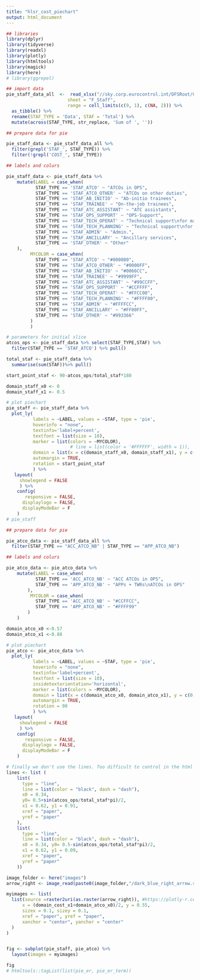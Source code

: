 ```yaml
---
title: "hlsr_cost_piechart"
output: html_document
---
```


```r
## libraries
library(dplyr)
library(tidyverse)
library(readxl)
library(plotly)
library(htmltools)
library(magick)
library(here)
# library(ggrepel)
```

```r
## import data
pie_staff_data_all  <-  read_xlsx("//sky.corp.eurocontrol.int/DFSRoot/Groups/HQ/dgof-pru/Project/ACE/Data for ACE landing page and digital reports/hlsr2021_data.xlsx",
                       sheet = "F_Staff",
                       range = cell_limits(c(9, 1), c(NA, 2))) %>%
  as_tibble() %>% 
  rename(STAF_TYPE = 'Data', STAF = 'Total') %>% 
  mutate(across(STAF_TYPE, str_replace, 'Sum of ', ''))

## prepare data for pie

pie_staff_data <- pie_staff_data_all %>% 
  filter(grepl('STAF_', STAF_TYPE)) %>% 
  filter(!grepl('COST_', STAF_TYPE))

## labels and colurs

pie_staff_data <- pie_staff_data %>% 
    mutate(LABEL = case_when(
           STAF_TYPE == 'STAF_ATCO' ~ "ATCOs in OPS",
           STAF_TYPE == 'STAF_ATCO_OTHER' ~ "ATCOs on other duties",
           STAF_TYPE == 'STAF_AB_INITIO' ~ "Ab-initio trainees",
           STAF_TYPE == 'STAF_TRAINEE' ~ "On-the-job trainees",
           STAF_TYPE == 'STAF_ATC_ASSISTANT' ~ "ATC assistants",
           STAF_TYPE == 'STAF_OPS_SUPPORT' ~ "OPS-Support",
           STAF_TYPE == 'STAF_TECH_OPERAT' ~ "Technical support\nfor maintenance",
           STAF_TYPE == 'STAF_TECH_PLANNING' ~ "Technical support\nfor planning & development",
           STAF_TYPE == 'STAF_ADMIN' ~ "Admin.",
           STAF_TYPE == 'STAF_ANCILLARY' ~ "Ancillary services",
           STAF_TYPE == 'STAF_OTHER' ~ "Other"
    ),
         MYCOLOR = case_when(
           STAF_TYPE == 'STAF_ATCO' ~ "#000080",
           STAF_TYPE == 'STAF_ATCO_OTHER' ~ "#0000FF",
           STAF_TYPE == 'STAF_AB_INITIO' ~ "#0066CC",
           STAF_TYPE == 'STAF_TRAINEE' ~ "#9999FF",
           STAF_TYPE == 'STAF_ATC_ASSISTANT' ~ "#99CCFF",
           STAF_TYPE == 'STAF_OPS_SUPPORT' ~ "#CCFFFF",
           STAF_TYPE == 'STAF_TECH_OPERAT' ~ "#FFCC00",
           STAF_TYPE == 'STAF_TECH_PLANNING' ~ "#FFFF00",
           STAF_TYPE == 'STAF_ADMIN' ~ "#FFFFCC",
           STAF_TYPE == 'STAF_ANCILLARY' ~ "#FF00FF",
           STAF_TYPE == 'STAF_OTHER' ~ "#993366"
         )
         )

# parameters for initial slice
atcos_ops <- pie_staff_data %>% select(STAF_TYPE,STAF) %>% 
  filter(STAF_TYPE == 'STAF_ATCO') %>% pull() 

total_staf <- pie_staff_data %>%
  summarise(sum(STAF))%>% pull()

start_point_staf <- 90-atcos_ops/total_staf*180

domain_staff_x0 <- 0
domain_staff_x1 <- 0.5

# plot piechart
pie_staff <- pie_staff_data %>% 
  plot_ly(
          labels = ~LABEL, values = ~STAF, type = 'pie',
          hoverinfo = "none",
          textinfo='label+percent',
          textfont = list(size = 10),
          marker = list(colors = ~MYCOLOR),
                        # line = list(color = '#FFFFFF', width = 1)),
          domain = list(x = c(domain_staff_x0, domain_staff_x1), y = c(0, 1)),  #domain controls the position in the subplot
          automargin = TRUE,
          rotation = start_point_staf
          ) %>% 
   layout(
     showlegend = FALSE
     ) %>% 
    config(
       responsive = FALSE,
      displaylogo = FALSE,
      displayModeBar = F
    )
# pie_staff
```

```r
## prepare data for pie

pie_atco_data <- pie_staff_data_all %>% 
  filter(STAF_TYPE == "ACC_ATCO_NB" | STAF_TYPE == "APP_ATCO_NB")

## labels and colurs

pie_atco_data <- pie_atco_data %>% 
    mutate(LABEL = case_when(
           STAF_TYPE == 'ACC_ATCO_NB' ~ "ACC ATCOs in OPS",
           STAF_TYPE == 'APP_ATCO_NB' ~ "APPs + TWRs\nATCOs in OPS"
        ),
         MYCOLOR = case_when(
           STAF_TYPE == 'ACC_ATCO_NB' ~ "#CCFFCC",
           STAF_TYPE == 'APP_ATCO_NB' ~ "#FFFF99"
        )
    )

domain_atco_x0 <-0.57
domain_atco_x1 <-0.88

# plot piechart
pie_atco <- pie_atco_data %>% 
  plot_ly(
          labels = ~LABEL, values = ~STAF, type = 'pie',
          hoverinfo = "none",
          textinfo='label+percent',
          textfont = list(size = 10),
          insidetextorientation='horizontal',
          marker = list(colors = ~MYCOLOR),
          domain = list(x = c(domain_atco_x0, domain_atco_x1), y = c(0, 1)),
          automargin = TRUE,
          rotation = 90
          ) %>% 
   layout(
     showlegend = FALSE
     ) %>% 
    config(
       responsive = FALSE,
      displaylogo = FALSE,
      displayModeBar = F
    )
```


```r

# finally we don't use the lines. Too difficult to control in the html page
lines <- list (
    list(
      type = "line",
      line = list(color = "black", dash = "dash"),
      x0 = 0.34, 
      y0= 0.5+sin(atcos_ops/total_staf*pi)/2,
      x1 = 0.62, y1 = 0.91,
      xref = "paper",
      yref = "paper"
    ),
    list(
      type = "line",
      line = list(color = "black", dash = "dash"),
      x0 = 0.34, y0= 0.5-sin(atcos_ops/total_staf*pi)/2,
      x1 = 0.62, y1 = 0.09,
      xref = "paper",
      yref = "paper"
    ))

image_folder <- here("images")
arrow_right <- image_read(paste0(image_folder,"/dark_blue_right_arrow.svg"))

myimages <- list(
  list(source =raster2uri(as.raster(arrow_right)), #https://plotly-r.com/embedding-images.html
      x = (domain_cost_x1+domain_atco_x0)/2, y = 0.55, 
      sizex = 0.1, sizey = 0.1,
      xref = "paper", yref = "paper", 
      xanchor = "center", yanchor = "center"
  )  
)


fig <- subplot(pie_staff, pie_atco) %>% 
  layout(images = myimages)

fig
# htmltools::tagList(list(pie_er, pie_er_term))
```